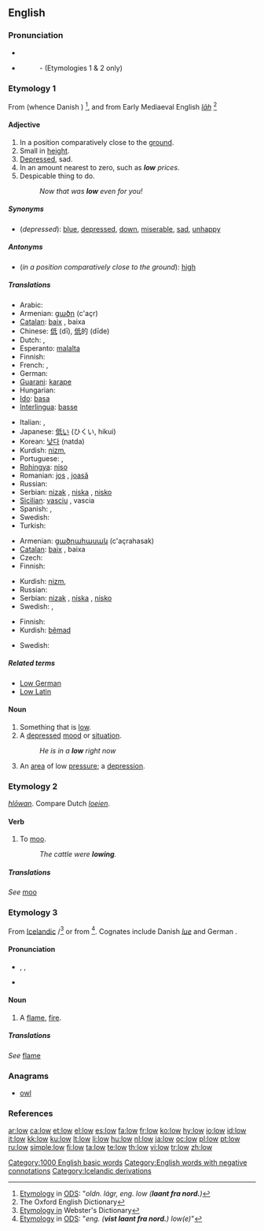 ==English==

{{rank|laid|cold|led|518|low|American|bad|forward}}

===Pronunciation===
* {{IPA|/loʊ/}}
* {{audio|en-us-low.ogg|Audio (US)}}
*: {{rhymes|əʊ}} -  (Etymologies 1 & 2 only)

===Etymology 1===
From {{etyl|non}} {{term|lágr}} (whence Danish {{term|lav}}) <ref>[http://ordnet.dk/ods/opslag?id=490877 Etymology] in [[:w:da:ODS|ODS]]: "''oldn. lágr, eng. low ('''laant fra nord.''')''</ref>, and from Early Mediaeval English ''[[lāh]]'' <ref>The Oxford English Dictionary</ref>

====Adjective====
{{en-adj|er}}

# In a position comparatively close to the [[ground]].
# Small in [[height]].
# [[depressed|Depressed]], sad.
# In an amount nearest to zero, such as '''''low''' prices''.
# Despicable thing to do.
#: ''Now that was '''low''' even for you!''

=====Synonyms=====
* (''depressed''): [[blue]], [[depressed]], [[down]], [[miserable]], [[sad]], [[unhappy]]

=====Antonyms=====
* (''in a position comparatively close to the ground''): [[high]]

=====Translations=====
{{trans-top|in a position comparatively close to the ground}}
* Arabic: {{Arab|[[منخفض]]}} {{IPAchar|(munxáfeḍ)}}
* Armenian: [[ցածր]] (c'açr)
* [[Catalan]]: [[baix]] {{m}}, baixa {{f}}
* Chinese: [[低]] (dī), [[低]]的 (dīde)
* Dutch: {{t+|nl|laag}}, {{t|nl|lage}}
* Esperanto: [[malalta]]
* Finnish: {{t-|fi|alhainen}}
* French: {{t+|fr|bas|m}}, {{t+|fr|basse|f}}
* German: {{t+|de|niedrig}}
* [[Guarani]]: [[karape]]
* Hungarian: {{t+|hu|alacsony}}
* [[Ido]]: [[basa]]
* [[Interlingua]]: [[basse]]
{{trans-mid}}
* Italian: {{t+|it|basso|m}}, {{t+|it|bassa|f}}
* Japanese: [[低い]] (ひくい, hikui)
* Korean: [[낮다]] (natda)
* Kurdish: [[nizm]], {{KUchar|[[نزم]]}}
* Portuguese: {{t|pt|baixo|m}}, {{t|pt|baixa|f}}
* [[Rohingya]]: [[niso]]
* Romanian: [[jos]] {{m}}, [[joasă]] {{f}}
* Russian: {{t+|ru|низкий|tr=nízkij|sc=Cyrl}}
* Serbian: [[nizak]] {{m}}, [[niska]] {{f}}, [[nisko]] {{n}}
* [[Sicilian]]: [[vasciu]] {{m}}, vascia {{f}}
* Spanish: {{t+|es|bajo|m}}, {{t-|es|baja|f}}
* Swedish: {{t+|sv|låg}}
* Turkish: {{t+|tr|alçak}}
{{trans-bottom}}

{{trans-top|small height}}
* Armenian: [[ցածրահասակ]] (c'açrahasak)
* [[Catalan]]: [[baix]] {{m}}, baixa {{f}}
* Czech: {{t+|cs|nízký|m}}
* Finnish: {{t+|fi|matala}}
{{trans-mid}}
* Kurdish: [[nizm]], {{KUchar|[[نزم]]}}
* Russian: {{t+|ru|низкий|tr=nízkij|sc=Cyrl}}
* Serbian: [[nizak]] {{m}}, [[niska]] {{f}}, [[nisko]] {{n}}
* Swedish: {{t+|sv|kort}}, {{t+|sv|låg}}
{{trans-bottom}}

{{trans-top|depressed, sad}}
* Finnish: {{t-|fi|alakuloinen}}
* Kurdish: [[bêmad]]
{{trans-mid}}
* Swedish: {{t-|sv|nere}}
{{trans-bottom}}

=====Related terms=====
* [[Low German]]
* [[Low Latin]]

====Noun====
{{en-noun}}

# Something that is [[low]].
# A [[depressed]] [[mood]] or [[situation]].
#: ''He is in a '''low''' right now''
# {{meteorology}} An [[area]] of low [[pressure]]; a [[depression]].

===Etymology 2===
{{etyl|ang}} ''[[hlōwan]]''. Compare Dutch ''[[loeien]]''.

====Verb====
{{en-verb}}

# {{intransitive}} To [[moo]].
#: ''The cattle were '''lowing'''.''

=====Translations=====
''See'' [[moo]]

===Etymology 3===
From [[w:Icelandic language|Icelandic]]  {{term|log}}/{{term|logi}}<ref>[http://machaut.uchicago.edu/?action=search&word=low&resource=Webster%27s&quicksearch=on Etymology in] Webster's Dictionary</ref> or from {{etyl|non}} {{term|logi}}<ref>[http://ordnet.dk/ods/opslag?id=494553 Etymology] in [[:da:ODS|ODS]]: "''eng. ('''vist laant fra nord.''') low(e)''"</ref>. Cognates include Danish ''[[lue]]'' and German {{term|Lohe}}.

====Pronunciation====
* {{enPR|lou}}, {{IPA|/laʊ/}}, {{SAMPA|/laU/}}
* {{rhymes|aʊ}}

====Noun====
{{en-noun}}

# {{countable}} A [[flame]], [[fire]].

=====Translations=====
''See'' [[flame]]

===Anagrams===
* [[owl]]

===References===
<references/>

[[Category:1000 English basic words]]
[[Category:English words with negative connotations]]
[[Category:Icelandic derivations]]

[[ar:low]]
[[ca:low]]
[[et:low]]
[[el:low]]
[[es:low]]
[[fa:low]]
[[fr:low]]
[[ko:low]]
[[hy:low]]
[[io:low]]
[[id:low]]
[[it:low]]
[[kk:low]]
[[ku:low]]
[[lt:low]]
[[li:low]]
[[hu:low]]
[[nl:low]]
[[ja:low]]
[[oc:low]]
[[pl:low]]
[[pt:low]]
[[ru:low]]
[[simple:low]]
[[fi:low]]
[[ta:low]]
[[te:low]]
[[th:low]]
[[vi:low]]
[[tr:low]]
[[zh:low]]